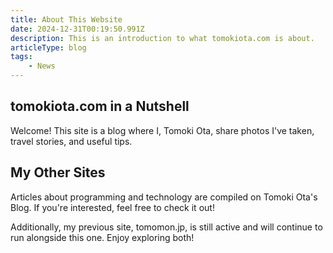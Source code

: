 ```yaml
---
title: About This Website
date: 2024-12-31T00:19:50.991Z
description: This is an introduction to what tomokiota.com is about.
articleType: blog
tags:
    - News
---
```


## tomokiota.com in a Nutshell

Welcome! This site is a blog where I, Tomoki Ota, share photos I've taken, travel stories, and useful tips.

## My Other Sites

Articles about programming and technology are compiled on <BlogLink href="https://pathy.jp/" openNewTab={true}>Tomoki Ota's Blog</BlogLink>. If you're interested, feel free to check it out!

Additionally, my previous site, <BlogLink href="https://tomomon.jp/" openNewTab={true}>tomomon.jp</BlogLink>, is still active and will continue to run alongside this one. Enjoy exploring both!
